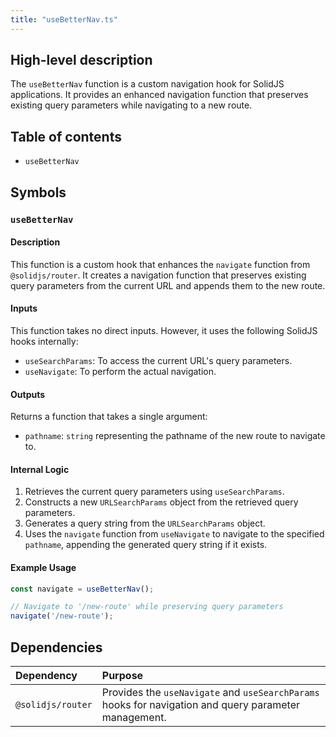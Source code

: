 ```yaml
---
title: "useBetterNav.ts"
---
```


## High-level description
The `useBetterNav` function is a custom navigation hook for SolidJS applications. It provides an enhanced navigation function that preserves existing query parameters while navigating to a new route.

## Table of contents
- `useBetterNav`

## Symbols

### `useBetterNav`
#### Description
This function is a custom hook that enhances the `navigate` function from `@solidjs/router`. It creates a navigation function that preserves existing query parameters from the current URL and appends them to the new route.

#### Inputs
This function takes no direct inputs. However, it uses the following SolidJS hooks internally:
- `useSearchParams`: To access the current URL's query parameters.
- `useNavigate`: To perform the actual navigation.

#### Outputs
Returns a function that takes a single argument:
- `pathname`: `string` representing the pathname of the new route to navigate to.

#### Internal Logic
1. Retrieves the current query parameters using `useSearchParams`.
2. Constructs a new `URLSearchParams` object from the retrieved query parameters.
3. Generates a query string from the `URLSearchParams` object.
4. Uses the `navigate` function from `useNavigate` to navigate to the specified `pathname`, appending the generated query string if it exists.

#### Example Usage
```typescript
const navigate = useBetterNav();

// Navigate to '/new-route' while preserving query parameters
navigate('/new-route'); 
```

## Dependencies
| Dependency | Purpose |
|:-----------|:--------|
| `@solidjs/router` | Provides the `useNavigate` and `useSearchParams` hooks for navigation and query parameter management. |
